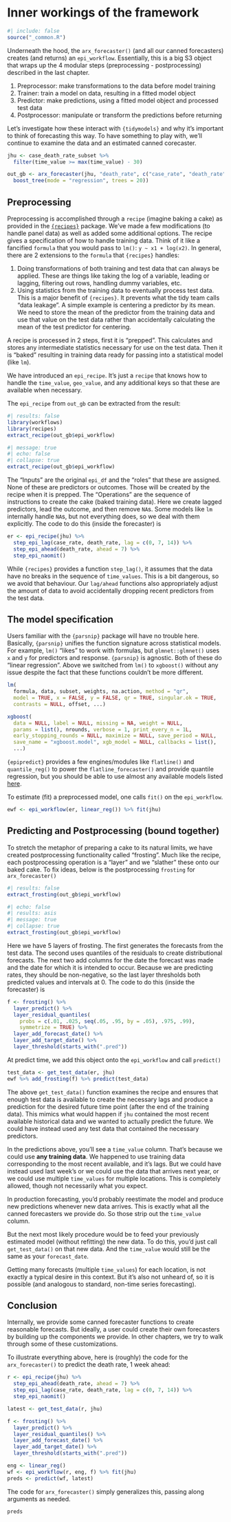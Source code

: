 # Inner workings of the framework

```r
#| include: false
source("_common.R")
```

Underneath the hood, the `arx_forecaster()` (and all our canned
forecasters) creates (and returns) an `epi_workflow`. 
Essentially, this is a big S3 object that wraps up the 4 modular steps 
(preprocessing - postprocessing) described in the last chapter.

1. Preprocessor: make transformations to the data before model training
2. Trainer: train a model on data, resulting in a fitted model object
3. Predictor: make predictions, using a fitted model object and processed test data
4. Postprocessor: manipulate or transform the predictions before returning

Let's investigate how these interact with `{tidymodels}` and why it's important
to think of forecasting this way. To have something to play with, we'll continue
to examine the data and an estimated canned corecaster.


```r
jhu <- case_death_rate_subset %>% 
  filter(time_value >= max(time_value) - 30)

out_gb <- arx_forecaster(jhu, "death_rate", c("case_rate", "death_rate"),
  boost_tree(mode = "regression", trees = 20))
```

## Preprocessing

Preprocessing is accomplished through a `recipe` (imagine baking a cake) as 
provided in the [`{recipes}`](https://recipes.tidymodels.org) package. 
We've made a few modifications (to handle
panel data) as well as added some additional options. The recipe gives a
specification of how to handle training data. Think of it like a fancified
`formula` that you would pass to `lm()`: `y ~ x1 + log(x2)`. In general, 
there are 2 extensions to the `formula` that `{recipes}` handles: 

  1. Doing transformations of both training and test data that can always be 
  applied. These are things like taking the log of a variable, leading or 
  lagging, filtering out rows, handling dummy variables, etc.
  2. Using statistics from the training data to eventually process test data. 
    This is a major benefit of `{recipes}`. It prevents what the tidy team calls
    "data leakage". A simple example is centering a predictor by its mean. We
    need to store the mean of the predictor from the training data and use that
    value on the test data rather than accidentally calculating the mean of
    the test predictor for centering.
    
A recipe is processed in 2 steps, first it is "prepped". This calculates and
stores any intermediate statistics necessary for use on the test data. 
Then it is "baked"
resulting in training data ready for passing into a statistical model (like `lm`).

We have introduced an `epi_recipe`. It's just a `recipe` that knows how to handle
the `time_value`, `geo_value`, and any additional keys so that these are available
when necessary.

The `epi_recipe` from `out_gb` can be extracted from the result:
```r
#| results: false
library(workflows)
library(recipes)
extract_recipe(out_gb$epi_workflow)
```

```r
#| message: true
#| echo: false
#| collapse: true
extract_recipe(out_gb$epi_workflow)
```


The "Inputs" are the original `epi_df` and the "roles" that these are assigned.
None of these are predictors or outcomes. Those will be created 
by the recipe when it is prepped. The "Operations" are the sequence of 
instructions to create the cake (baked training data).
Here we create lagged predictors, lead the outcome, and then remove `NA`s.
Some models like `lm` internally handle `NA`s, but not everything does, so we
deal with them explicitly. The code to do this (inside the forecaster) is

```r
er <- epi_recipe(jhu) %>%
  step_epi_lag(case_rate, death_rate, lag = c(0, 7, 14)) %>%
  step_epi_ahead(death_rate, ahead = 7) %>%
  step_epi_naomit()
```

While `{recipes}` provides a function `step_lag()`, it assumes that the data
have no breaks in the sequence of `time_values`. This is a bit dangerous, so
we avoid that behaviour. Our `lag/ahead` functions also appropriately adjust the
amount of data to avoid accidentally dropping recent predictors from the test
data.

## The model specification

Users familiar with the `{parsnip}` package will have no trouble here.
Basically, `{parsnip}` unifies the function signature across statistical models.
For example, `lm()` "likes" to work with formulas, but `glmnet::glmnet()` uses
`x` and `y` for predictors and response. `{parsnip}` is agnostic. Both of these
do "linear regression". Above we switched from `lm()` to `xgboost()` without 
any issue despite the fact that these functions couldn't be more different.

```r
lm(
  formula, data, subset, weights, na.action, method = "qr", 
  model = TRUE, x = FALSE, y = FALSE, qr = TRUE, singular.ok = TRUE, 
  contrasts = NULL, offset, ...)

xgboost(
  data = NULL, label = NULL, missing = NA, weight = NULL, 
  params = list(), nrounds, verbose = 1, print_every_n = 1L, 
  early_stopping_rounds = NULL, maximize = NULL, save_period = NULL, 
  save_name = "xgboost.model", xgb_model = NULL, callbacks = list(), 
  ...) 
```

`{epipredict}` provides a few engines/modules like `flatline()` and 
`quantile_reg()` to power the `flatline_forecaster()` and provide quantile 
regression, but you should be able to use almost any available models
listed [here](https://www.tidymodels.org/find/parsnip/).


To estimate (fit) a preprocessed model, one calls `fit()` on the `epi_workflow`.

```r
ewf <- epi_workflow(er, linear_reg()) %>% fit(jhu)
```

## Predicting and Postprocessing (bound together)

To stretch the metaphor of preparing a cake to its natural limits, we have
created postprocessing functionality called "frosting". Much like the recipe,
each postprocessing operation is a "layer" and we "slather" these onto our 
baked cake. To fix ideas, below is the postprocessing `frosting` for 
`arx_forecaster()`

```r
#| results: false
extract_frosting(out_gb$epi_workflow)
```

```r
#| echo: false
#| results: asis
#| message: true
#| collapse: true
extract_frosting(out_gb$epi_workflow)
```


Here we have 5 layers of frosting. The first generates the forecasts from the test data.
The second uses quantiles of the residuals to create distributional
forecasts. The next two add columns for the date the forecast was made and the
date for which it is intended to occur. Because we are predicting rates, they 
should be non-negative, so the last layer thresholds both predicted values and
intervals at 0. The code to do this (inside the forecaster) is

```r
f <- frosting() %>%
  layer_predict() %>%
  layer_residual_quantiles(
    probs = c(.01, .025, seq(.05, .95, by = .05), .975, .99), 
    symmetrize = TRUE) %>%
  layer_add_forecast_date() %>%
  layer_add_target_date() %>%
  layer_threshold(starts_with(".pred"))
```

At predict time, we add this object onto the `epi_workflow` and call `predict()`

```r
test_data <- get_test_data(er, jhu)
ewf %>% add_frosting(f) %>% predict(test_data)
```

The above `get_test_data()` function examines the recipe and ensures that enough
test data is available to create the necessary lags and produce a prediction
for the desired future time point (after the end of the training data). This mimics
what would happen if `jhu` contained the most recent available historical data and
we wanted to actually predict the future. We could have instead used any test data
that contained the necessary predictors.

:::{.callout-note}
In the predictions above, you'll see a `time_value` column. That's because we 
could use **any training data**. We happened to use training data corresponding
to the most recent available, and it's lags. But we could have instead used
last week's or we could use the data that arrives next year, or we could use multiple
`time_values` for multiple locations. This is completely allowed, though not
necessarily what you expect.

In production forecasting, you'd probably reestimate the model and produce new
predictions whenever new data arrives. This is exactly what all the canned 
forecasters we provide do. So those strip out the `time_value` column.

But the next most likely procedure would be
to feed your previously estimated model (without refitting) the new data.
To do this, you'd just call `get_test_data()` on that new data. And the 
`time_value` would still be the same as your `forecast_date`.

Getting many forecasts (multiple `time_values`) for each location, is not
exactly a typical desire in this context. But it's also not unheard of, so
it is possible (and analogous to standard, non-time series forecasting). 
:::


## Conclusion

Internally, we provide some canned forecaster functions to create reasonable forecasts. 
But ideally, a user could create their own forecasters by building up the 
components we provide. In other chapters, we try to walk through some of these
customizations. 

To illustrate everything above, here is (roughly) the code for the 
`arx_forecaster()` to predict the death rate, 1 week ahead:

```r
r <- epi_recipe(jhu) %>%
  step_epi_ahead(death_rate, ahead = 7) %>%
  step_epi_lag(case_rate, death_rate, lag = c(0, 7, 14)) %>%
  step_epi_naomit()

latest <- get_test_data(r, jhu) 

f <- frosting() %>%
  layer_predict() %>%
  layer_residual_quantiles() %>%
  layer_add_forecast_date() %>%
  layer_add_target_date() %>%
  layer_threshold(starts_with(".pred"))

eng <- linear_reg()
wf <- epi_workflow(r, eng, f) %>% fit(jhu)
preds <- predict(wf, latest)
```
The code for `arx_forecaster()` simply generalizes this, passing along arguments as needed.

```r
preds
```


